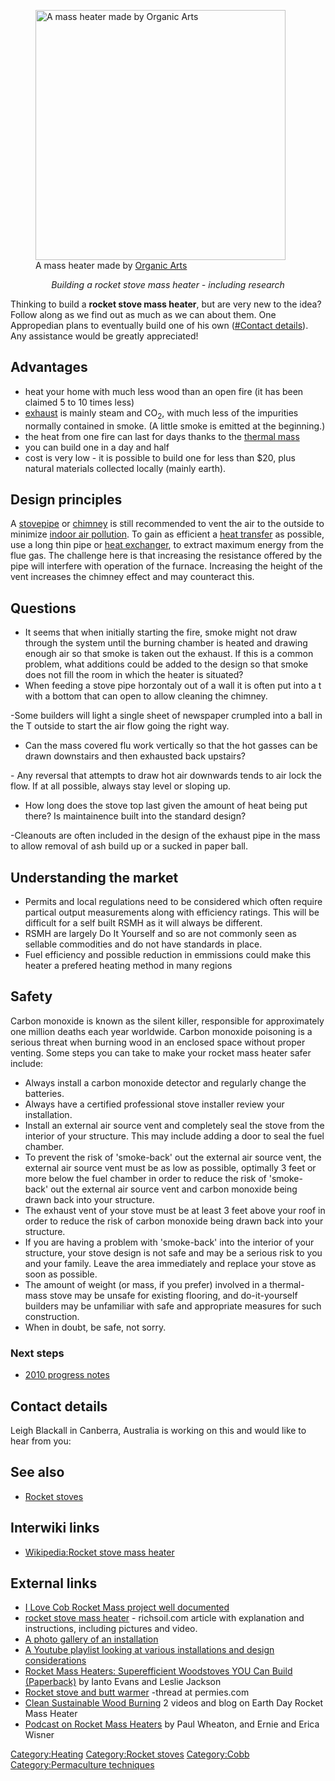 [[Image:Organicarts-2870436279.jpg|frame|400px|A mass heater made by [http://www.flickr.com/photos/organicarts/2870436279/in/set-72157603947187095/ Organic Arts]]]<center>''Building a rocket stove mass heater - including research''</center>

{{TOCright}}

Thinking to build a '''rocket stove mass heater''', but are very new to the idea? Follow along as we find out as much as we can about them. One Appropedian plans to eventually build one of his own ([[#Contact details]]). Any assistance would be greatly appreciated!

== Advantages ==
* heat your home with much less wood than an open fire (it has been claimed 5 to 10 times less)
* [[exhaust]] is mainly steam and CO<sub>2</sub>, with much less of the impurities normally contained in smoke. (A little smoke is emitted at the beginning.) 
* the heat from one fire can last for days thanks to the [[thermal mass]]
* you can build one in a day and half
* cost is very low - it is possible to build one for less than $20, plus natural materials collected locally (mainly earth).

== Design principles ==

A [[stovepipe]] or [[chimney]] is still recommended to vent the air to the outside to minimize [[indoor air pollution]]. 
To gain as efficient a [[heat transfer]] as possible, use a long thin pipe or [[heat exchanger]], to extract maximum energy from the flue gas. The challenge here is that increasing the resistance offered by the pipe will interfere with operation of the furnace. Increasing the height of the vent increases the chimney effect and may counteract this.

== Questions ==

*It seems that when initially starting the fire, smoke might not draw through the system until the burning chamber is heated and drawing enough air so that smoke is taken out the exhaust. If this is a common problem, what additions could be added to the design so that smoke does not fill the room in which the heater is situated?
*When feeding a stove pipe horzontaly out of a wall it is often put into a t with a bottom that can open to allow cleaning the chimney.
-Some builders will light a single sheet of newspaper crumpled into a ball in the T outside to start the air flow going the right way. 
*Can the mass covered flu work vertically so that the hot gasses can be drawn downstairs and then exhausted back upstairs?
- Any reversal that attempts to draw hot air downwards tends to air lock the flow. If at all possible, always stay level or sloping up. 
*How long does the stove top last given the amount of heat being put there? Is maintainence built into the standard design?
-Cleanouts are often included in the design of the exhaust pipe in the mass to allow removal of ash build up or a sucked in paper ball.

== Understanding the market ==

* Permits and local regulations need to be considered which often require partical output measurements along with efficiency ratings. This will be difficult for a self built RSMH as it will always be different.
* RSMH are largely Do It Yourself and so are not commonly seen as sellable commodities and do not have standards in place.
* Fuel efficiency and possible reduction in emmissions could make this heater a prefered heating method in many regions


== Safety ==

Carbon monoxide is known as the silent killer, responsible for approximately one million deaths each year worldwide.  Carbon monoxide poisoning is a serious threat when burning wood in an enclosed space without proper venting.  Some steps you can take to make your rocket mass heater safer include:
* Always install a carbon monoxide detector and regularly change the batteries.
* Always have a certified professional stove installer review your installation.
* Install an external air source vent and completely seal the stove from the interior of your structure.  This may include adding a door to seal the fuel chamber.
* To prevent the risk of 'smoke-back' out the external air source vent, the external air source vent must be as low as possible, optimally 3 feet or more below the fuel chamber in order to reduce the risk of 'smoke-back' out the external air source vent and carbon monoxide being drawn back into your structure.
* The exhaust vent of your stove must be at least 3 feet above your roof in order to reduce the risk of carbon monoxide being drawn back into your structure.  
* If you are having a problem with 'smoke-back' into the interior of your structure, your stove design is not safe and may be a serious risk to you and your family.  Leave the area immediately and replace your stove as soon as possible.
* The amount of weight (or mass, if you prefer) involved in a thermal-mass stove may be unsafe for existing flooring, and do-it-yourself builders may be unfamiliar with safe and appropriate measures for such construction. 
* When in doubt, be safe, not sorry.


=== Next steps ===

* [http://leighblackall.blogspot.com/2010/05/starting-rocket-stove-thermal-mass.html 2010 progress notes]

== Contact details ==
Leigh Blackall in Canberra, Australia is working on this and would like to hear from you: {{email|leighblackall|gmail|com}}

== See also == 

* [[Rocket stoves]]

== Interwiki links ==

* [[Wikipedia:Rocket stove mass heater]]

== External links ==

* [http://ilovecob.com/archive/solunit-rocket I Love Cob Rocket Mass project well documented]
* [http://www.richsoil.com/rocket-stove-mass-heater.jsp rocket stove mass heater] - richsoil.com article with explanation and instructions, including pictures and video.
* [http://picasaweb.google.com/eritter/RocketStoveDecember2007# A photo gallery of an installation]
* [http://www.youtube.com/share?p=894148DE24828071 A Youtube playlist looking at various installations and design considerations]
* [http://www.amazon.com/Rocket-Mass-Heaters-Superefficient-Woodstoves/dp/0966373839/ref=reg_hu-wl_item-added Rocket Mass Heaters: Superefficient Woodstoves YOU Can Build (Paperback)] by Ianto Evans and Leslie Jackson
* [http://www.permies.com/permaculture-forums/1078_0/alternative-energy/rocket-stove-and-butt-warmer Rocket stove and butt warmer] -thread at permies.com
* [http://www.makeitmissoula.com/2011/04/paul-wheaton-clean-sustainable-wood-burning/ Clean Sustainable Wood Burning]  2 videos and blog on Earth Day Rocket Mass Heater
* [http://www.richsoil.com/permaculture/182-rocket-mass-heaters-permaculture-podcast-019/ Podcast on Rocket Mass Heaters] by Paul Wheaton, and Ernie and Erica Wisner

{{stub}}


[[Category:Heating]]
[[Category:Rocket stoves]]
[[Category:Cobb]]
[[Category:Permaculture techniques]]